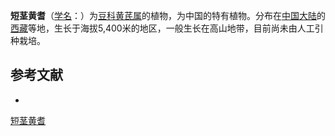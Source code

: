{{Speciesbox
| name = 短茎黄耆
| status = 
| status_system = 
| image =
| genus = Astragalus
| species = malcolmii
| authority = Hemsl.
}}

'''短茎黄耆'''（[[学名|学名]]：{{lang|la|''Astragalus malcolmii''}}）为[[豆科|豆科]][[黄芪属|黄芪属]]的植物，为中国的特有植物。分布在[[中国大陆|中国大陆]]的[[西藏|西藏]]等地，生长于海拔5,400米的地区，一般生长在高山地带，目前尚未由人工引种栽培。

== 参考文献 ==
<div class="references-small">
* {{cite web| url =http://www.bioinfo.cn/db05/KmzwSpecies.php?action=view&id=15725| title =短茎黄耆| work =《中国高等植物数据库全库》| publisher =中国科学院微生物研究所| author =昆明植物研究所| accessdate =2009-02-24| archive-date =2018-06-28| archive-url =https://web.archive.org/web/20180628204035/http://www.bioinfo.cn/db05/KmzwSpecies.php?action=view| dead-url =yes}}
</div>
{{Taxonbar|from=Q15228083}}

[[Category:黄芪属|短茎黄耆]]


{{植物小作品}}